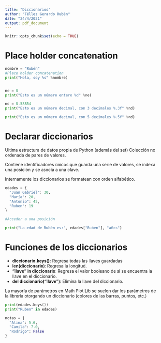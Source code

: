 ---
title: "Diccionarios"
author: "Téllez Gerardo Rubén"
date: "24/4/2021"
output: pdf_document
---

```{r setup, include=FALSE}
knitr::opts_chunk$set(echo = TRUE)
```

# Place holder concatenation
```{python}
nombre = "Rubén"
#Place holder concatenation
print("Hola, soy %s" %nombre)


ne = 8
print("Esto es un número entero %d" %ne)

nd = 8.58854
print("Esto es un número decimal, con 3 decimales %.3f" %nd)

print("Esto es un número decimal, con 5 decimales %.5f" %nd)
```

# Declarar diccionarios

Ultima estructura de datos propia de Python (además del set)
Colección no ordenada de pares de valores.


Contiene identificadores únicos que guarda una serie de valores, se indexa una posición y se asocia a una clave.

Internamente los diccionarios se formatean con orden alfabético.

```{python}
edades = {
  "Juan Gabriel": 30,
  "María": 20,
  "Antonio": 45,
  "Ruben": 19
}

#Acceder a una posición

print("La edad de Rubén es:", edades["Ruben"], "años")
```

# Funciones de los diccionarios

+ __diccionario.keys()__: Regresa todas las llaves guardadas
+ __len(diccionario)__: Regresa la longitud.
+ __"llave" in diccionario__: Regresa el valor booleano de si se encuentra la llave en el diccionario.
+ __del diccionario("llave")__: Elimina la llave del diccionario.

La mayoría de parámetros en Math Plot Lib se suelen dar los parámetros de la librería otorgando un diccionario (colores de las barras, puntos, etc.)

```{python}
print(edades.keys())
print("Ruben" in edades)
```

```{python}
notas = {
  "Alina": 5.6,
  "Camila": 7.0,
  "Rodrigo": False
}
```



